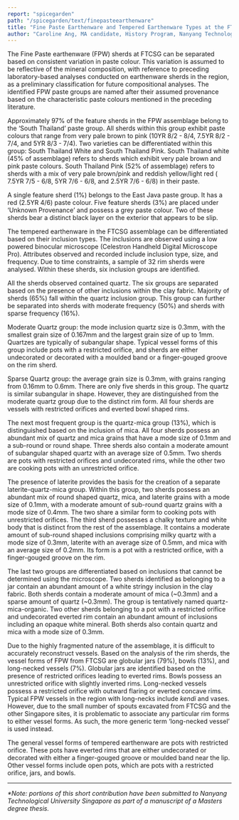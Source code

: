 ```yaml
---
report: "spicegarden"
path: "/spicegarden/text/finepasteearthenware"
title: "Fine Paste Earthenware and Tempered Earthenware Types at the FTCSG Site"
author: "Caroline Ang, MA candidate, History Program, Nanyang Technological University Singapore"
---
```




The Fine Paste earthenware (FPW) sherds at FTCSG can be separated based on consistent variation in paste colour. This variation is assumed to be reflective of the mineral composition, with reference to preceding laboratory-based analyses conducted on earthenware sherds in the region, as a preliminary classification for future compositional analyses. The identified FPW paste groups are named after their assumed provenance based on the characteristic paste colours mentioned in the preceding literature. 

Approximately 97% of the feature sherds in the FPW assemblage belong to the ‘South Thailand’ paste group. All sherds within this group exhibit paste colours that range from very pale brown to pink (<MunsellColorSquare value="10YR 8/2">10YR 8/2</MunsellColorSquare> - <MunsellColorSquare value="10YR 8/4">8/4</MunsellColorSquare>, <MunsellColorSquare value="7.5YR 8/2">7.5YR 8/2</MunsellColorSquare> - <MunsellColorSquare value="7.5YR 7/4">7/4</MunsellColorSquare>, and <MunsellColorSquare value="5YR 8/3">5YR 8/3</MunsellColorSquare> - <MunsellColorSquare value="5YR 7/4">7/4</MunsellColorSquare>). Two varieties can be differentiated within this group: South Thailand White and South Thailand Pink. South Thailand white (45% of assemblage) refers to sherds which exhibit very pale brown and pink paste colours. South Thailand Pink (52% of assemblage) refers to sherds with a mix of very pale brown/pink and reddish yellow/light red ( <MunsellColorSquare value="7.5YR 7/5">7.5YR 7/5</MunsellColorSquare> - <MunsellColorSquare value="7.5YR 6/8">6/8</MunsellColorSquare>, <MunsellColorSquare value="5YR 7/6">5YR 7/6</MunsellColorSquare> - <MunsellColorSquare value="5YR 6/8">6/8</MunsellColorSquare>, and <MunsellColorSquare value="2.5YR 7/6">2.5YR 7/6</MunsellColorSquare> - <MunsellColorSquare value="2.5YR 6/8">6/8</MunsellColorSquare>) in their paste. 

A single feature sherd (1%) belongs to the East Java paste group. It has a red (<MunsellColorSquare value="2.5YR 4/6">2.5YR 4/6</MunsellColorSquare>) paste colour. Five feature sherds (3%) are placed under ‘Unknown Provenance’ and possess a grey paste colour. Two of these sherds bear a distinct black layer on the exterior that appears to be slip. 

The tempered earthenware in the FTCSG assemblage can be differentiated based on their inclusion types. The inclusions are observed using a low powered binocular microscope (Celestron Handheld Digital Microscope Pro). Attributes observed and recorded include inclusion type, size, and frequency. Due to time constraints, a sample of 32 rim sherds were analysed. Within these sherds, six inclusion groups are identified. 

All the sherds observed contained quartz. The six groups are separated based on the presence of other inclusions within the clay fabric. Majority of sherds (65%) fall within the quartz inclusion group. This group can further be separated into sherds with moderate frequency (50%) and sherds with sparse frequency (16%).

Moderate Quartz group: the mode inclusion quartz size is 0.3mm, with the smallest grain size of 0.167mm and the largest grain size of up to 1mm. Quartzes are typically of subangular shape. Typical vessel forms of this group include pots with a restricted orifice, and sherds are either undecorated or decorated with a moulded band or a finger-gouged groove on the rim sherd. 

Sparse Quartz group: the average grain size is 0.3mm, with grains ranging from 0.16mm to 0.6mm. There are only five sherds in this group. The quartz is similar subangular in shape. However, they are distinguished from the moderate quartz group due to the distinct rim form. All four sherds are vessels with restricted orifices and everted bowl shaped rims. 

The next most frequent group is the quartz-mica group (13%), which is distinguished based on the inclusion of mica. All four sherds possess an abundant mix of quartz and mica grains that have a mode size of 0.1mm and a sub-round or round shape. Three sherds also contain a moderate amount of subangular shaped quartz with an average size of 0.5mm. Two sherds are pots with restricted orifices and undecorated rims, while the other two are cooking pots with an unrestricted orifice. 

The presence of laterite provides the basis for the creation of a separate laterite-quartz-mica group. Within this group, two sherds possess an abundant mix of round shaped quartz, mica, and laterite grains with a mode size of 0.1mm, with a moderate amount of sub-round quartz grains with a mode size of 0.4mm. The two share a similar form to cooking pots with unrestricted orifices. The third sherd possesses a chalky texture and white body that is distinct from the rest of the assemblage. It contains a moderate amount of sub-round shaped inclusions comprising milky quartz with a mode size of 0.3mm, laterite with an average size of 0.5mm, and mica with an average size of 0.2mm. Its form is a pot with a restricted orifice, with a finger-gouged groove on the rim. 

The last two groups are differentiated based on inclusions that cannot be determined using the microscope. Two sherds identified as belonging to a jar contain an abundant amount of a white stringy inclusion in the clay fabric. Both sherds contain a moderate amount of mica (~0.3mm) and a sparse amount of quartz (~0.3mm). The group is tentatively named quartz-mica-organic. Two other sherds belonging to a pot with a restricted orifice and undecorated everted rim contain an abundant amount of inclusions including an opaque white mineral. Both sherds also contain quartz and mica with a mode size of 0.3mm. 

Due to the highly fragmented nature of the assemblage, it is difficult to accurately reconstruct vessels. Based on the analysis of the rim sherds, the vessel forms of FPW from FTCSG are globular jars (79%), bowls (13%), and long-necked vessels (7%). Globular jars are identified based on the presence of restricted orifices leading to everted rims. Bowls possess an unrestricted orifice with slightly inverted rims. Long-necked vessels possess a restricted orifice with outward flaring or everted concave rims. Typical FPW vessels in the region with long-necks include _kendi_ and vases. However, due to the small number of spouts excavated from FTCSG and the other Singapore sites, it is problematic to associate any particular rim forms to either vessel forms. As such, the more generic term ‘long-necked vessel’ is used instead. 

The general vessel forms of tempered earthenware are pots with restricted orifice. These pots have everted rims that are either undecorated or decorated with either a finger-gouged groove or moulded band near the lip. Other vessel forms include open pots, which are pots with a restricted orifice, jars, and bowls.

---

_*Note: portions of this short contribution have been submitted to Nanyang Technological University Singapore as part of a manuscript of a Masters degree thesis._
